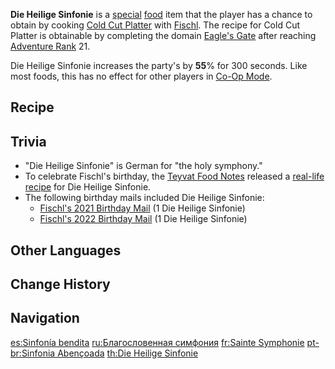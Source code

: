 {{Food Infobox
|id              = 108117
|description     = The exquisite presentation doth seem to communicate some incomprehensible enigma. When partaking, if one were to gaze upon Fischl, one might see her expectant gaze peek though the gaps of her fingers, which she is using to cover half her face... Is this also part of the mystery?
|type            = ATK-Boosting Dishes
|effectType      = ATK Up
|effect          = Increases all party members' {{Color|Physical DMG}} by '''55'''% for 300s.
|eff_att1        = Physical DMG Bonus
|rarity          = 3
|character       = Fischl
|base            = Cold Cut Platter
}}
'''Die Heilige Sinfonie''' is a [[:Category:Special Dishes|special]] [[food]] item that the player has a chance to obtain by cooking [[Cold Cut Platter]] with [[Fischl]]. The recipe for Cold Cut Platter is obtainable by completing the domain [[Eagle's Gate]] after reaching [[Adventure Rank]] 21.

Die Heilige Sinfonie increases the party's {{Color|Physical DMG}} by '''55'''% for 300 seconds. Like most foods, this has no effect for other players in [[Co-Op Mode]].

==Recipe==
{{Recipe
|type = Cooking
|character = Fischl
|Ham = 1
|Bacon = 1
|Sausage = 1
|Mint = 1
|sort = Ham,Bacon,Sausage,Mint}}

==Trivia==
*"Die Heilige Sinfonie" is German for "the holy symphony."
*To celebrate Fischl's birthday, the [[Teyvat Food Notes]] released a [https://ys.mihoyo.com/main/news/detail/15689 real-life recipe] for Die Heilige Sinfonie.
*The following birthday mails included Die Heilige Sinfonie:
**[[Birthday/Fischl#Day of Destiny...|Fischl's 2021 Birthday Mail]] (1 Die Heilige Sinfonie)
**[[Birthday/Fischl#Day of Destiny..._2|Fischl's 2022 Birthday Mail]] (1 Die Heilige Sinfonie)

==Other Languages==
{{Other Languages
|en      = Die Heilige Sinfonie
|en_tl   = The Holy Symphony
|en_lang = de
|zhs     = 祝圣交响乐
|zhs_rm  = Zhùshèng Jiāoxiǎngyuè
|zht     = 祝聖交響樂
|zht_rm  = Zhùshèng Jiāoxiǎngyuè
|zh_tl   = Symphony of Consecration
|ja      = 祈聖シンフォニー
|ja_rm   = Kisei Shinfonii{{Assumed}}
|ja_tl   = Holy Prayer Symphony
|ko      = 축복의 교향곡
|ko_rm   = Chukbok-ui Gyohyanggok
|ko_tl   = Symphony of Blessing
|es      = Sinfonía bendita
|es_tl   = Blessed Symphony
|fr      = Sainte Symphonie
|fr_tl   = Holy Symphony
|ru      = Благословенная симфония
|ru_tl   = 
|th      = Die Heilige Sinfonie
|vi      = Bản Giao Hưởng Chúc Phúc
|vi_tl   = Symphony of Blessing
|de      = Heilige Sinfonie
|de_tl   = Holy Symphony
|id      = Blessed Symphony
|pt      = Sinfonia Abençoada
|pt_tl   = 
}}

==Change History==
{{Change History|1.0}}

==Navigation==
{{Food Navbox|type=Special Dishes}}

[[es:Sinfonía bendita]]
[[ru:Благословенная симфония]]
[[fr:Sainte Symphonie]]
[[pt-br:Sinfonia Abençoada]]
[[th:Die Heilige Sinfonie]]